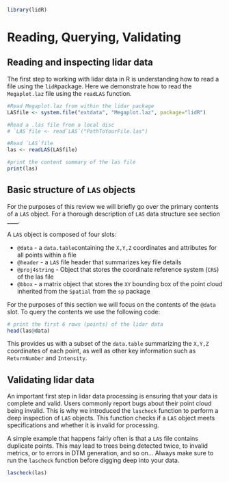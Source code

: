 ```r
library(lidR)
```

# Reading, Querying, Validating {-#my-section}

## Reading and inspecting lidar data {-#my-section}

The first step to working with lidar data in R is understanding how to read a file using the `lidR`package. Here we demonstrate how to read the `Megaplot.laz` file using the `readLAS` function.

```r
#Read Megaplot.laz from within the lidar package
LASfile <- system.file("extdata", "Megaplot.laz", package="lidR")

#Read a .las file from a local disc
# `LAS`file <- read`LAS`("PathToYourFile.las")

#Read `LAS`file
las <- readLAS(LASfile)

#print the content summary of the las file
print(las)
```

## Basic structure of `LAS` objects {-#my-section}

For the purposes of this review we will briefly go over the primary contents of a `LAS` object. For a thorough description of `LAS` data structure see section ____.

A `LAS` object is composed of four slots: 

* `@data`  - a `data.table`containing the `X,Y,Z` coordinates and attributes for all points within a file
* `@header` - a `LAS` file header that summarizes key file details
* `@proj4string` - Object that stores the coordinate reference system (`CRS`) of the las file
* `@bbox` - a matrix object that stores the `XY` bounding box of the point cloud inherited from the `Spatial` from the `sp` package

For the purposes of this section we will focus on the contents of the `@data` slot. To query the contents we use the following code:

```r
# print the first 6 rows (points) of the lidar data
head(las@data)

```

This provides us with a subset of the `data.table` summarizing the `X,Y,Z` coordinates of each point, as well as other key information such as `ReturnNumber` and `Intensity`.

## Validating lidar data {-#my-section}

An important first step in lidar data processing is ensuring that your data is complete and valid. Users commonly report bugs about their point cloud being invalid. This is why we introduced the `lascheck` function to perform a deep inspection of `LAS` objects. This function checks if a `LAS` object meets specifications and whether it is invalid for processing. 

A simple example that happens fairly often is that a `LAS` file contains duplicate points. This may lead to trees being detected twice, to invalid metrics, or to errors in DTM generation, and so on… Always make sure to run the `lascheck` function before digging deep into your data.

```r
lascheck(las)
```

